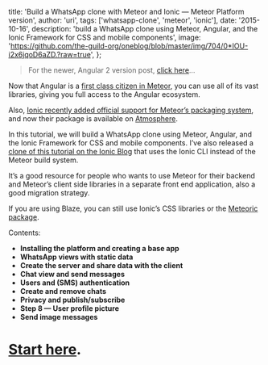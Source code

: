 
  title:
    'Build a WhatsApp clone with Meteor and Ionic — Meteor Platform version',
  author: 'uri',
  tags: ['whatsapp-clone', 'meteor', 'ionic'],
  date: '2015-10-16',
  description:
    'build a WhatsApp clone using Meteor, Angular, and the Ionic Framework for CSS and mobile components',
  image:
    'https://github.com/the-guild-org/oneblog/blob/master/img/704/0*IOU-i2x6jqoD6aZD.?raw=true',
};


> For the newer, Angular 2 version post, [click here](https://blog.meteor.com/build-a-whatsapp-clone-with-ionic-2-angular-2-and-meteor-17aa24433cd8#.2synviq0s)…

Now that Angular is a [first class citizen in Meteor](https://blog.meteor.com/official-angular-support-with-angular-meteor-1-0-0-784f0cd7094a#.smxto0ghf), you can use all of its vast libraries, giving you full access to the Angular ecosystem.

Also, [Ionic recently added official support for Meteor’s packaging system](https://github.com/driftyco/ionic/pull/3133), and now their package is available on [Atmosphere](https://atmospherejs.com/driftyco/ionic).

In this tutorial, we will build a WhatsApp clone using Meteor, Angular, and the Ionic Framework for CSS and mobile components. I’ve also released a [clone of this tutorial on the Ionic Blog](http://blog.ionic.io/ionic-and-meteor) that uses the Ionic CLI instead of the Meteor build system.

It’s a good resource for people who wants to use Meteor for their backend and Meteor’s client side libraries in a separate front end application, also a good migration strategy.

If you are using Blaze, you can still use Ionic’s CSS libraries or the [Meteoric package](https://atmospherejs.com/meteoric/ionic).

Contents:

- **Installing the platform and creating a base app**
- **WhatsApp views with static data**
- **Create the server and share data with the client**
- **Chat view and send messages**
- **Users and (SMS) authentication**
- **Create and remove chats**
- **Privacy and publish/subscribe**
- **Step 8 — User profile picture**
- **Send image messages**

# [Start here](https://angular-meteor.com/tutorials/whatsapp2-tutorial).
